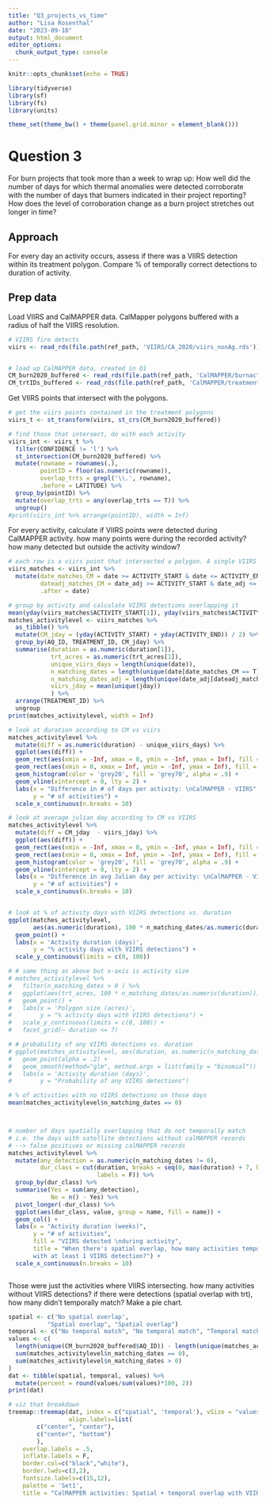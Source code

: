 ```yaml
---
title: "Q3_projects_vs_time"
author: "Lisa Rosenthal"
date: "2023-09-18"
output: html_document
editor_options: 
  chunk_output_type: console
---
```


```r
knitr::opts_chunk$set(echo = TRUE)

library(tidyverse)
library(sf)
library(fs)
library(units)

theme_set(theme_bw() + theme(panel.grid.minor = element_blank()))
```

# Question 3

For burn projects that took more than a week to wrap up: How well did the number of days for which thermal anomalies were detected corroborate with the number of days that burners indicated in their project reporting? How does the level of corroboration change as a burn project stretches out longer in time?

## Approach

For every day an activity occurs, assess if there was a VIIRS detection within its treatment polygon. Compare % of temporally correct detections to duration of activity. 

## Prep data

Load VIIRS and CalMAPPER data. CalMapper polygons buffered with a radius of half the VIIRS resolution.

```r
# VIIRS fire detects
viirs <- read_rds(file.path(ref_path, 'VIIRS/CA_2020/viirs_nonAg.rds')) 


# load up CalMAPPER data, created in Q1
CM_burn2020_buffered <- read_rds(file.path(ref_path, 'CalMAPPER/burnactivities_2020_buffered.rds'))
CM_trtIDs_buffered <- read_rds(file.path(ref_path, 'CalMAPPER/treatmentgeometries_2020_buffered.rds'))
```

Get VIIRS points that intersect with the polygons.

```r
# get the viirs points contained in the treatment polygons
viirs_t <- st_transform(viirs, st_crs(CM_burn2020_buffered))

# find those that intersect, do with each activity
viirs_int <- viirs_t %>% 
  filter(CONFIDENCE != 'l') %>% 
  st_intersection(CM_burn2020_buffered) %>% 
  mutate(rowname = rownames(.), 
         pointID = floor(as.numeric(rowname)),
         overlap_trts = grepl('\\.', rowname),
         .before = LATITUDE) %>% 
  group_by(pointID) %>% 
  mutate(overlap_trts = any(overlap_trts == T)) %>% 
  ungroup() 
#print(viirs_int %>% arrange(pointID), width = Inf)

```


For every activity, calculate if VIIRS points were detected during CalMAPPER activity. how many points were during the recorded activity? how many detected but outside the activity window?

```r
# each row is a viirs point that intersected a polygon. A single VIIRS point can appear >1 if it intersects more than one activity. Likewise, an activity can appear >1 if there are multiple VIIRS points intersecting it. 
viirs_matches <- viirs_int %>% 
  mutate(date_matches_CM = date >= ACTIVITY_START & date <= ACTIVITY_END, 
         dateadj_matches_CM = date_adj >= ACTIVITY_START & date_adj <= ACTIVITY_END, 
         .after = date) 

# group by activity and calculate VIIRS detections overlapping it
mean(yday(viirs_matches$ACTIVITY_START[1]), yday(viirs_matches$ACTIVITY_END[1]))
matches_activitylevel <- viirs_matches %>% 
  as_tibble() %>% 
  mutate(CM_jday = (yday(ACTIVITY_START) + yday(ACTIVITY_END)) / 2) %>% 
  group_by(AQ_ID, TREATMENT_ID, CM_jday) %>% 
  summarise(duration = as.numeric(duration[1]),
            trt_acres = as.numeric(trt_acres[1]),
            unique_viirs_days = length(unique(date)),
            n_matching_dates = length(unique(date[date_matches_CM == T])),
            n_matching_dates_adj = length(unique(date_adj[dateadj_matches_CM == T])), 
            viirs_jday = mean(unique(jday))
            ) %>% 
  arrange(TREATMENT_ID) %>% 
  ungroup
print(matches_activitylevel, width = Inf)

# look at duration according to CM vs viirs
matches_activitylevel %>% 
  mutate(diff = as.numeric(duration) - unique_viirs_days) %>% 
  ggplot(aes(diff)) +
  geom_rect(aes(xmin = -Inf, xmax = 0, ymin = -Inf, ymax = Inf), fill = "lightcyan2") +
  geom_rect(aes(xmin = 0, xmax = Inf, ymin = -Inf, ymax = Inf), fill = "indianred1") +
  geom_histogram(color = 'grey20', fill = 'grey70', alpha = .9) +
  geom_vline(xintercept = 0, lty = 2) +
  labs(x = "Difference in # of days per activity: \nCalMAPPER - VIIRS", 
       y = "# of activities") +
  scale_x_continuous(n.breaks = 10)

# look at average julian day according to CM vs VIIRS
matches_activitylevel %>% 
  mutate(diff = CM_jday  - viirs_jday) %>% 
  ggplot(aes(diff)) +
  geom_rect(aes(xmin = -Inf, xmax = 0, ymin = -Inf, ymax = Inf), fill = "lightcyan2") +
  geom_rect(aes(xmin = 0, xmax = Inf, ymin = -Inf, ymax = Inf), fill = "indianred1") +
  geom_histogram(color = 'grey20', fill = 'grey70', alpha = .9) +
  geom_vline(xintercept = 0, lty = 2) +
  labs(x = "Difference in avg Julian day per activity: \nCalMAPPER - VIIRS", 
       y = "# of activities") +
  scale_x_continuous(n.breaks = 10)


# look at % of activity days with VIIRS detections vs. duration
ggplot(matches_activitylevel, 
       aes(as.numeric(duration), 100 * n_matching_dates/as.numeric(duration))) + 
  geom_point() + 
  labs(x = 'Activity duration (days)', 
       y = "% activity days with VIIRS detections") +
  scale_y_continuous(limits = c(0, 100))

# # same thing as above but x-axis is activity size
# matches_activitylevel %>% 
#   filter(n_matching_dates > 0 ) %>% 
#   ggplot(aes(trt_acres, 100 * n_matching_dates/as.numeric(duration))) + 
#   geom_point() + 
#   labs(x = 'Polygon size (acres)', 
#        y = "% activity days with VIIRS detections") +
#   scale_y_continuous(limits = c(0, 100)) +
#   facet_grid(~ duration <= 7)

# # probability of any VIIRS detections vs. duration
# ggplot(matches_activitylevel, aes(duration, as.numeric(n_matching_dates != 0))) +
#   geom_point(alpha = .2) +
#   geom_smooth(method="glm", method.args = list(family = "binomial")) +
#   labs(x = 'Activity duration (days)', 
#        y = "Probability of any VIIRS detections")

# % of activities with no VIIRS detections on those days
mean(matches_activitylevel$n_matching_dates == 0)



# number of days spatially overlapping that do not temporally match
# i.e. the days with satellite detections without calMAPPER records 
# --> false positives or missing calMAPPER records
matches_activitylevel %>% 
  mutate(any_detection = as.numeric(n_matching_dates != 0),
         dur_class = cut(duration, breaks = seq(0, max(duration) + 7, by = 7), 
                         labels = F)) %>% 
  group_by(dur_class) %>% 
  summarise(Yes = sum(any_detection), 
            No = n() - Yes) %>%
  pivot_longer(-dur_class) %>% 
  ggplot(aes(dur_class, value, group = name, fill = name)) +
  geom_col() +
  labs(x = "Activity duration (weeks)", 
       y = "# of activities", 
       fill = "VIIRS detected \nduring activity", 
       title = "When there's spatial overlap, how many activities temporally overlap
       with at least 1 VIIRS detection?") +
  scale_x_continuous(n.breaks = 10)



```


Those were just the activities where VIIRS intersecting. how many activities without VIIRS detections? if there were detections (spatial overlap with trt), how many didn't temporally match? Make a pie chart. 

```r

spatial <- c('No spatial overlap', 
           "Spatial overlap", "Spatial overlap")
temporal <- c("No temporal match", "No temporal match", "Temporal match")
values <- c(
  length(unique(CM_burn2020_buffered$AQ_ID)) - length(unique(matches_activitylevel$AQ_ID)),
  sum(matches_activitylevel$n_matching_dates == 0),
  sum(matches_activitylevel$n_matching_dates > 0)
)
dat <- tibble(spatial, temporal, values) %>% 
  mutate(percent = round(values/sum(values)*100, 2))
print(dat)

# viz that breakdown
treemap::treemap(dat, index = c("spatial", 'temporal'), vSize = "values", type = "index",
                 align.labels=list(
        c("center", "center"), 
        c("center", "bottom")
        ),                                   
    overlap.labels = .5, 
    inflate.labels = F,
    border.col=c("black","white"),
    border.lwds=c(3,2),
    fontsize.labels=c(15,12),
    palette = 'Set1',
    title = "CalMAPPER activities: Spatial + temporal overlap with VIIRS")


```

